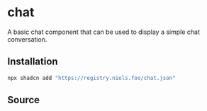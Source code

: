 
# chat

A basic chat component that can be used to display a simple chat conversation.

<Example />

## Installation

```bash
npx shadcn add "https://registry.niels.foo/chat.json"
```

## Source

<Source component="chat" />
